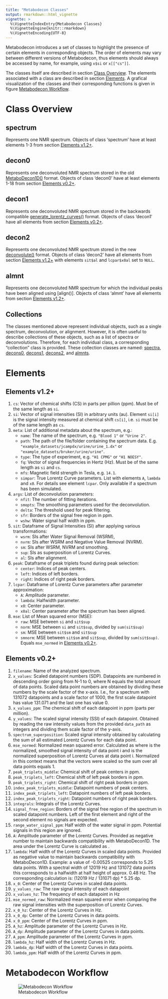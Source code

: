 ```yaml
---
title: "Metabodecon Classes"
output: rmarkdown::html_vignette
vignette: >
  %\VignetteIndexEntry{Metabodecon Classes}
  %\VignetteEngine{knitr::rmarkdown}
  %\VignetteEncoding{UTF-8}
---
```


Metabodecon introduces a set of classes to highlight the presence of certain
elements in corresponding objects. The order of elements may vary between
different versions of Metabodecon, thus elements should always be accessed by
name, for example, using `x$si` or `x[["cs"]]`.

The classes itself are described in section [Class Overview]. The elements
associated with a class are described in section [Elements]. A grafical
visualization of the classes and their corresponding functions is given in
figure [Metabodecon Workflow].

# Class Overview

## spectrum

Represents one NMR spectrum. Objects of class 'spectrum' have at least elements
1-3 from section [Elements v1.2+].

## decon0

Represents one deconvoluted NMR spectrum stored in the old [MetaboDecon1D()]
format. Objects of class 'decon0' have at least elements 1-18 from section
[Elements v0.2+].

## decon1

Represents one deconvoluted NMR spectrum stored in the backwards compatible
[generate_lorentz_curves()] format. Objects of class 'decon1' have all elements
from section [Elements v0.2+].

## decon2

Represents one deconvoluted NMR spectrum stored in the new [deconvolute()]
format. Objects of class 'decon2' have all elements from section [Elements
v1.2+] with elements `sit$al` and `lcpar$x0al` set to `NULL`.

## almnt

Represents one deconvoluted NMR spectrum for which the individual peaks have
been aligned using [align()]. Objects of class 'almnt' have all elements from
section [Elements v1.2+].

## Collections

The classes mentioned above represent individual objects, such as a single
spectrum, deconvolution, or alignment. However, it is often useful to describe
collections of these objects, such as a list of spectra or deconvolutions.
Therefore, for each individual class, a corresponding "collection" class is
provided. These collection classes are named: [spectra], [decons0], [decons1],
[decons2], and [almnts].

# Elements

## Elements v1.2+

1.  `cs`: Vector of chemical shifts (CS) in parts per pillion (ppm).
    Must be of the same length as `si`.
2.  `si`: Vector of signal intensities (SI) in arbitrary units (au).
    Element `si[i]` is the signal intensity measured at chemical shift `cs[i]`,
    i.e. `si` must be of the same length as `cs`.
4.  `meta`: List of additional metadata about the spectrum, e.g.:
    - `name`: The name of the spectrum, e.g. `"Blood 1"` or `"Urine 2"`.
    - `path`: The path of the file/folder containing the spectrum data.
      E.g. `"example_datasets/jcampdx/urine/urine_1.dx"`
      or `"example_datasets/bruker/urine/urine"`.
    - `type`: The type of experiment, e.g. `"H1 CPMG"` or `"H1 NOESY"`.
    - `fq`: Vector of signal frequencies in Hertz (Hz). Must be of the same
      length as `si` and `cs`.
    - `mfs`: Magnetic field strength in Tesla, e.g. `14.1`.
    - `simpar`: True Lorentz Curve parameters. List with elements `A`, `lambda`
      and `x0`. For details see element `lcpar`. Only available if a spectrum
      has been simulated.
5.  `args`: List of deconvolution parameters:
    - `nfit`: The number of fitting iterations.
    - `smopts`: The smoothing parameters used for the deconvolution.
    - `delta`: The threshold used for peak filtering.
    - `sfr`: Borders of the signal free region in ppm.
    - `wshw`: Water signal half width in ppm.
6.  `sit`: Dataframe of Signal Intensities (SI) after applying various
    transformations:
    - `wsrm`: SIs after Water Signal Removal (WSRM),
    - `nvrm`: SIs after WSRM and Negative Value Removal (NVRM).
    - `sm`: SIs after WSRM, NVRM and smoothing.
    - `sup`: SIs as superposition of Lorentz Curves.
    - `al`: SIs after alignment.
7.  `peak`: Dataframe of peak triplets found during peak selection:
    - `center`: Indices of peak centers.
    - `left`: Indices of left borders.
    - `right`: Indices of right peak borders.
8.  `lcpar`: Dataframe of Lorentz Curve parameters after parameter
    approximation:
    - `A`: Amplitude parameter.
    - `lambda`: Halfwidth parameter.
    - `x0`: Center parameter.
    - `x0al`: Center parameter after the spectrum has been aligned.
9.  `mse`: List of Mean squared error (MSE):
    - `raw`: MSE between `si` and `sit$sup`
    - `norm`: MSE between `si` and `sit$sup`, divided by `sum(sit$sup)`
    - `sm`: MSE between `sit$sm` and `sit$sup`
    - `smnorm`: MSE between `sit$sm` and `sit$sup`, divided by `sum(sit$sup)`.
      Equals `mse_normed` in [Elements v0.2+].

## Elements v0.2+

1.  `filename`: Name of the analyzed spectrum.
2.  `x_values`: Scaled datapoint numbers (SDP). Datapoints are numbered in
    descending order going from N-1 to 0, where N equals the total amount of
    data points. Scaled data point numbers are obtained by dividing these
    numbers by the scale factor of the x-axis. I.e., for a spectrum with 131072
    datapoints and a scale factor of 1000, the first scale datapoint has value
    131.071 and the last one has value 0.
3.  `x_values_ppm`: The chemical shift of each datapoint in ppm (parts per
    million).
4.  `y_values`: The scaled signal intensity (SSI) of each datapoint. Obtained by
    reading the raw intensity values from the provided `data_path` as integers
    and dividing them scale factor of the y-axis.
5.  `spectrum_superposition`: Scaled signal intensity obtained by calculating
    the sum of all estimated Lorentz Curves for each data point.
6.  `mse_normed`: Normalized mean squared error. Calculated as
    \eqn{\frac{1}{n}\sum_{i=1}^{n} (z_i - \hat{z}_i)^2}{1/n * sum((z_i - zhat_i)^2)}
    where
    \eqn{z_i}{z_i}
    is the normalized, smoothed signal intensity of data point i and
    \eqn{\hat{z}_i}{zhat_i}
    is the normalized superposition of Lorentz Curves at data point i.
    Normalized in this context means that the vectors were scaled so the sum
    over all data points equals 1.
7.  `peak_triplets_middle`: Chemical shift of peak centers in ppm.
8.  `peak_triplets_left`: Chemical shift of left peak borders in ppm.
9.  `peak_triplets_right`: Chemical shift of right peak borders in ppm.
10. `index_peak_triplets_middle`: Datapoint numbers of peak centers.
11. `index_peak_triplets_left`: Datapoint numbers of left peak borders.
12. `index_peak_triplets_right`: Datapoint numbers of right peak borders.
13. `integrals`: Integrals of the Lorentz Curves.
14. `signal_free_region`: Borders of the signal free region of the spectrum in
    scaled datapoint numbers. Left of the first element and right of the second
    element no signals are expected.
15. `range_water_signal_ppm`: Half width of the water signal in ppm. Potential
    signals in this region are ignored.
16. `A`: Amplitude parameter of the Lorentz Curves. Provided as negative number
    to maintain backwards compatibility with MetaboDecon1D. The area under the
    Lorentz Curve is calculated as \eqn{A \cdot \pi}{A * pi}.
17. `lambda`: Half width of the Lorentz Curves in scaled data points. Provided
    as negative value to maintain backwards compatibility with MetaboDecon1D.
    Example: a value of -0.00525 corresponds to 5.25 data points. With a
    spectral width of 12019 Hz and 131072 data points this corresponds to a
    halfwidth at half height of approx. 0.48 Hz. The corresponding calculation
    is: (12019 Hz / 131071 dp) * 5.25 dp.
18. `x_0`: Center of the Lorentz Curves in scaled data points.
19. `y_values_raw`: The raw signal intensity of each datapoint
20. `x_values_hz`: The frequency of each datapoint in Hz
21. `mse_normed_raw`: Normalized mean squared error when comparing the raw
    signal intensities with the superposition of Lorentz Curves.
22. `x_0_hz`: Center of the Lorentz Curves in Hz.
23. `x_0_dp`: Center of the Lorentz Curves in data points.
24. `x_0_ppm`: Center of the Lorentz Curves in ppm.
25. `A_hz`: Amplitude parameter of the Lorentz Curves in Hz.
26. `A_dp`: Amplitude parameter of the Lorentz Curves in data points.
27. `A_ppm`: Amplitude parameter of the Lorentz Curves in ppm.
28. `lambda_hz`: Half width of the Lorentz Curves in Hz.
29. `lambda_dp`: Half width of the Lorentz Curves in data points.
30. `lambda_ppm`: Half width of the Lorentz Curves in ppm.

# Metabodecon Workflow

![Metabodecon Workflow](Classes/metabodecon_workflow.svg)

<!-- Reference Links -->

[alignment]: #alignment
[alignments]: #alignments
[almnt]: #almnt
[almnts]: #almnts
[Class Overview]: #class-overview
[decon0]: #decon0
[decon1]: #decon1
[decon2]: #decon2
[decon3]: #decon3
[decons0]: #decons0
[decons1]: #decons1
[decons2]: #decons2
[decons3]: #decons3
[Elements]: #elements
[Elements v1.2+]: #elements-v1.2+
[Elements v0.2+]: #elements-v0.2+
[Metabodecon Workflow]: #metabodecon-workflow
[Multiple Object Classes]: #multiple-object-classes
[Single Object Classes]: #single-object-classes
[spectra]: #spectra
[spectrum]: #spectrum
[MetaboDecon1D()]:
    https://spang-lab.github.io/metabodecon/reference/MetaboDecon1D.html
[generate_lorentz_curves()]:
    https://spang-lab.github.io/metabodecon/reference/generate_lorentz_curves.html
[deconvolute()]: https://spang-lab.github.io/metabodecon/reference/deconvolute()
